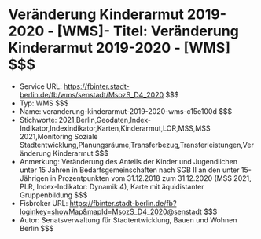 # Veränderung Kinderarmut 2019-2020 - [WMS]- Titel: Veränderung Kinderarmut 2019-2020 - [WMS] $$$
- Service URL: https://fbinter.stadt-berlin.de/fb/wms/senstadt/MsozS_D4_2020 $$$
- Typ: WMS $$$
- Name: veranderung-kinderarmut-2019-2020-wms-c15e100d $$$
- Stichworte: 2021,Berlin,Geodaten,Index-Indikator,Indexindikator,Karten,Kinderarmut,LOR,MSS,MSS 2021,Monitoring Soziale Stadtentwicklung,Planungsräume,Transferbezug,Transferleistungen,Veränderung Kinderarmut $$$
- Anmerkung: Veränderung des Anteils der Kinder und Jugendlichen unter 15 Jahren in Bedarfsgemeinschaften nach SGB II an den unter 15-Jährigen in Prozentpunkten vom 31.12.2018 zum 31.12.2020 (MSS 2021, PLR, Index-Indikator: Dynamik 4), Karte mit äquidistanter Gruppenbildung $$$
- Fisbroker URL: https://fbinter.stadt-berlin.de/fb?loginkey=showMap&mapId=MsozS_D4_2020@senstadt $$$
- Autor: Senatsverwaltung für Stadtentwicklung, Bauen und Wohnen Berlin $$$
